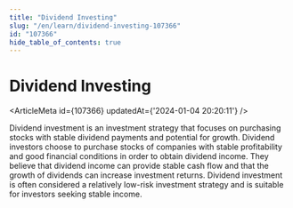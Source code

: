 ```yaml
---
title: "Dividend Investing"
slug: "/en/learn/dividend-investing-107366"
id: "107366"
hide_table_of_contents: true
---
```



# Dividend Investing

<ArticleMeta id={107366} updatedAt={'2024-01-04 20:20:11'} />
<div className='border-solid border-b border-t-0 my-4 border-[var(--ifm-color-gray-300)]' />

Dividend investment is an investment strategy that focuses on purchasing stocks with stable dividend payments and potential for growth. Dividend investors choose to purchase stocks of companies with stable profitability and good financial conditions in order to obtain dividend income. They believe that dividend income can provide stable cash flow and that the growth of dividends can increase investment returns. Dividend investment is often considered a relatively low-risk investment strategy and is suitable for investors seeking stable income.
